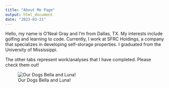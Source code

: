 ```yaml
---
title: "About Me Page"
output: html_document
date: "2023-03-21"
---
```


Hello, my name is O'Neal Gray and I'm from Dallas, TX. My interests include golfing and learning to code. Currently, I work at SFRC Holdings, a company that specializes in developing self-storage properties. I graduated from the University of Mississippi.

The other tabs represent work/analyses that I have completed. Please check them out!

![Our Dogs Bella and Luna!](dogs.jpg)
